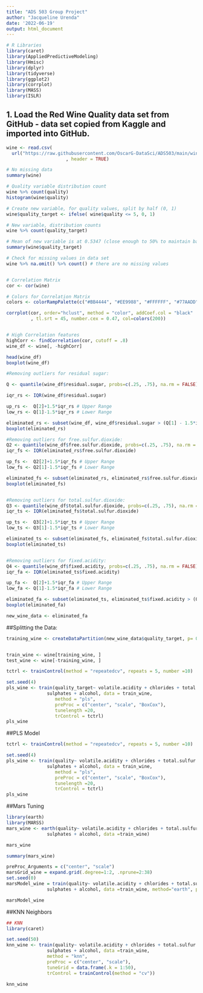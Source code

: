 ```yaml
---
title: "ADS 503 Group Project"
author: "Jacqueline Urenda"
date: '2022-06-19'
output: html_document
---
```


```r
# R Libraries
library(caret)
library(AppliedPredictiveModeling)
library(Hmisc)
library(dplyr)
library(tidyverse)
library(ggplot2)
library(corrplot)
library(MASS)
library(ISLR)
```

## 1. Load the Red Wine Quality data set from GitHub - data set copied from Kaggle and imported into GitHub.
```r
wine <- read.csv(
  url("https://raw.githubusercontent.com/OscarG-DataSci/ADS503/main/winequality-red.csv")
                      , header = TRUE)

# No missing data
summary(wine)

# Quality variable distribution count
wine %>% count(quality)
histogram(wine$quality)

# Create new variable, for quality values, split by half (0, 1)
wine$quality_target <- ifelse( wine$quality <= 5, 0, 1)

# New variable, distribution counts
wine %>% count(quality_target)

# Mean of new variable is at 0.5347 (close enough to 50% to maintain balance)
summary(wine$quality_target)

# Check for missing values in data set
wine %>% na.omit() %>% count() # there are no missing values


# Correlation Matrix
cor <- cor(wine)

# Colors for Correlation Matrix
colors <- colorRampPalette(c("#BB4444", "#EE9988", "#FFFFFF", "#77AADD", "#4477AA"))

corrplot(cor, order="hclust", method = "color", addCoef.col = "black"
         , tl.srt = 45, number.cex = 0.47, col=colors(200))


# High Correlation features
highCorr <- findCorrelation(cor, cutoff = .8)
wine_df <- wine[, -highCorr]

```
```r
head(wine_df)
boxplot(wine_df)

#Removing outliers for residual sugar:

Q <- quantile(wine_df$residual.sugar, probs=c(.25, .75), na.rm = FALSE)

iqr_rs <- IQR(wine_df$residual.sugar)

up_rs <-  Q[2]+1.5*iqr_rs # Upper Range  
low_rs <- Q[1]-1.5*iqr_rs # Lower Range

eliminated_rs <- subset(wine_df, wine_df$residual.sugar > (Q[1] - 1.5*iqr_rs) & wine_df$residual.sugar < (Q[2]+1.5*iqr_rs))
boxplot(eliminated_rs)

#Removing outliers for free.sulfur.dioxide:
Q2 <- quantile(wine_df$free.sulfur.dioxide, probs=c(.25, .75), na.rm = FALSE)
iqr_fs <- IQR(eliminated_rs$free.sulfur.dioxide)

up_fs <-  Q2[2]+1.5*iqr_fs # Upper Range  
low_fs <- Q2[1]-1.5*iqr_fs # Lower Range

eliminated_fs <- subset(eliminated_rs, eliminated_rs$free.sulfur.dioxide > (Q[1] - 1.5*iqr_fs) & eliminated_rs$free.sulfur.dioxide < (Q[2]+1.5*iqr_fs))
boxplot(eliminated_fs)


#Removing outliers for total.sulfur.dioxide:
Q3 <- quantile(wine_df$total.sulfur.dioxide, probs=c(.25, .75), na.rm = FALSE)
iqr_ts <- IQR(eliminated_fs$total.sulfur.dioxide)

up_ts <-  Q3[2]+1.5*iqr_ts # Upper Range  
low_ts <- Q3[1]-1.5*iqr_ts # Lower Range

eliminated_ts <- subset(eliminated_fs, eliminated_fs$total.sulfur.dioxide > (Q[1] - 1.5*iqr_ts) & eliminated_fs$total.sulfur.dioxide < (Q[2]+1.5*iqr_ts))
boxplot(eliminated_ts)


#Removing outliers for fixed.acidity:
Q4 <- quantile(wine_df$fixed.acidity, probs=c(.25, .75), na.rm = FALSE)
iqr_fa <- IQR(eliminated_ts$fixed.acidity)

up_fa <-  Q[2]+1.5*iqr_fa # Upper Range  
low_fa <- Q[1]-1.5*iqr_fa # Lower Range

eliminated_fa <- subset(eliminated_ts, eliminated_ts$fixed.acidity > (Q[1] - 1.5*iqr_fa) & eliminated_ts$fixed.acidity < (Q[2]+1.5*iqr_fa))
boxplot(eliminated_fa)

new_wine_data <- eliminated_fa


```




##Splitting the Data:
```r
training_wine <- createDataPartition(new_wine_data$quality_target, p= 0.8, list=FALSE)


train_wine <- wine[training_wine, ]
test_wine <- wine[-training_wine, ]


```

```r
tctrl <- trainControl(method = "repeatedcv", repeats = 5, number =10)

set.seed(4)
pls_wine <- train(quality_target~ volatile.acidity + chlorides + total.sulfur.dioxide + 
               sulphates + alcohol, data = train_wine, 
                  method = "pls",
                  preProc = c("center", "scale", "BoxCox"),
                  tunelength =20,
                  trControl = tctrl)
pls_wine
```

##PLS Model
```r
tctrl <- trainControl(method = "repeatedcv", repeats = 5, number =10)

set.seed(4)
pls_wine <- train(quality~ volatile.acidity + chlorides + total.sulfur.dioxide + 
               sulphates + alcohol, data = train_wine,
                  method = "pls",
                  preProc = c("center", "scale", "BoxCox"),
                  tunelength =20,
                  trControl = tctrl)
pls_wine
```

##Mars Tuning

```r
library(earth)
library(MARSS)
mars_wine <- earth(quality~ volatile.acidity + chlorides + total.sulfur.dioxide + 
               sulphates + alcohol, data =train_wine)

mars_wine

summary(mars_wine)

preProc_Arguments = c("center", "scale")
marsGrid_wine = expand.grid(.degree=1:2, .nprune=2:38)
set.seed(0)
marsModel_wine = train(quality~ volatile.acidity + chlorides + total.sulfur.dioxide + 
               sulphates + alcohol, data =train_wine, method="earth", preProc=preProc_Arguments, tuneGrid=marsGrid_wine)

marsModel_wine

```


##KNN Neighbors

```r
## KNN
library(caret)

set.seed(50)
knn_wine <- train(quality~ volatile.acidity + chlorides + total.sulfur.dioxide + 
               sulphates + alcohol, data =train_wine,
               method = "knn",
               preProc = c("center", "scale"),
               tuneGrid = data.frame(.k = 1:50),
               trControl = trainControl(method = "cv")) 

knn_wine

```


